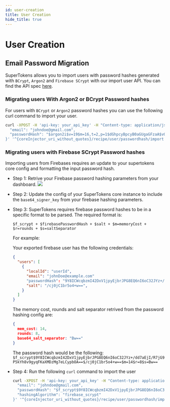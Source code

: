 ```yaml
---
id: user-creation
title: User Creation
hide_title: true
---
```



# User Creation

<!-- COPY SECTION -->
<!-- ./thirdpartyemailpassword/migration/account-creation/user-creation.mdx -->
<!-- 1 -->

<CoreInjector>

## Email Password Migration

SuperTokens allows you to import users with password hashes generated with `BCrypt`, `Argon2` and `Firebase SCrypt` with our import user API.
You can find the API spec [here](https://app.swaggerhub.com/apis/supertokens/CDI/2.16.0#/EmailPassword%20Recipe/userImport).

### Migrating users With Argon2 or BCrypt Password hashes

For users with `BCrypt` or `Argon2` password hashes you can use the following curl command to import your user.

```bash
curl -XPOST -H 'api-key: your_api_key' -H "Content-type: application/json" -d '{ 
  "email": "johndoe@gmail.com",
  "passwordHash": "$argon2i$v=19$m=16,t=2,p=1$dGhpcyBpcyB0aGUgaGFzaA$vONQ4YH3m0WFSN3sCoMZ+g",
}' '^{coreInjector_uri_without_quotes}/recipe/user/passwordhash/import'
```

### Migrating users with Firebase SCrypt Password hashes

Importing users from Firebases requires an update to your supertokens core config and formatting the input password hash.

- Step 1: Retrive your Firebase password hashing parameters from your dashboard.
  <img src="/img/migration/firebase_password_hashing_params.png" />
- Step 2: Update the config of your SuperTokens core instance to include the `base64_signer_key` from your firebase hashing parameters.
- Step 3: SuperTokens requires firebase password hashes to be in a specific format to be parsed.
   The required format is:
   
  `$f_scrypt + $firebasePasswordHash + $salt + $m=memoryCost + $r=rounds + $s=saltSeparator`

  For example:

  Your exported firebase user has the following credentials:
  ```json
  {
    "users": [
      {
        "localId": "userId",
        "email": "johnDoe@example.com"
        "passwordHash": "9Y8ICWcqbzmI42DxV1jpyEjbrJPG8EQ6nI6oC32JYz+/dd7aEjI/R7jG9P5kYh8v9gyqFKaXMDzMg7eLCypbOA==",
        "salt": "/cj0jC1br5o4+w==",
      }
    ]
  }
  ```

  The memory cost, rounds and salt separator retrived from the password hashing config are:
  ```json
  {
    mem_cost: 14,
    rounds: 8,
    base64_salt_separator: "Bw=="
  }
  ```
  
  The password hash would be the following: `$f_scrypt$9Y8ICWcqbzmI42DxV1jpyEjbrJPG8EQ6nI6oC32JYz+/dd7aEjI/R7jG9P5kYh8v9gyqFKaXMDzMg7eLCypbOA==$/cj0jC1br5o4+w==$m=14$r=8$s=Bw==`

- Step 4: Run the following `curl` command to import the user

  ```bash
  curl -XPOST -H 'api-key: your_api_key' -H "Content-type: application/json" -d '{ 
    "email": "johndoe@gmail.com",
    "passwordHash": "$f_scrypt$9Y8ICWcqbzmI42DxV1jpyEjbrJPG8EQ6nI6oC32JYz+/dd7aEjI/R7jG9P5kYh8v9gyqFKaXMDzMg7eLCypbOA==$/cj0jC1br5o4+w==$m=14$r=8$s=Bw==",
    "hashingAlgorithm": "firebase_scrypt"
  }' '^{coreInjector_uri_without_quotes}/recipe/user/passwordhash/import'
  ```

</CoreInjector>

<!-- END COPY SECTION -->